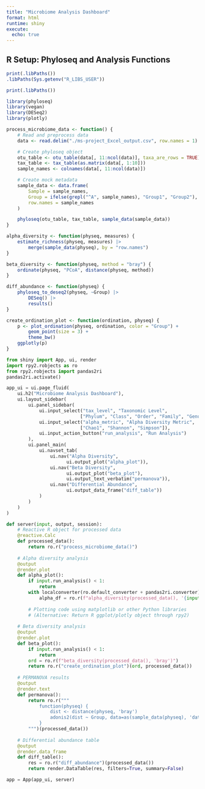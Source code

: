 ```yaml
---
title: "Microbiome Analysis Dashboard"
format: html
runtime: shiny
execute:
  echo: true
---
```


## R Setup: Phyloseq and Analysis Functions

```r
print(.libPaths())
.libPaths(Sys.getenv("R_LIBS_USER"))

print(.libPaths())

library(phyloseq)
library(vegan)
library(DESeq2)
library(plotly)

process_microbiome_data <- function() {
    # Read and preprocess data
    data <- read.delim("./ms-project_Excel_output.csv", row.names = 1)

    # Create phyloseq object
    otu_table <- otu_table(data[, 11:ncol(data)], taxa_are_rows = TRUE)
    tax_table <- tax_table(as.matrix(data[, 1:10]))
    sample_names <- colnames(data[, 11:ncol(data)])

    # Create mock metadata
    sample_data <- data.frame(
        Sample = sample_names,
        Group = ifelse(grepl("^A", sample_names), "Group1", "Group2"),
        row.names = sample_names
    )

    phyloseq(otu_table, tax_table, sample_data(sample_data))
}

alpha_diversity <- function(physeq, measures) {
    estimate_richness(physeq, measures) |>
        merge(sample_data(physeq), by = "row.names")
}

beta_diversity <- function(physeq, method = "bray") {
    ordinate(physeq, "PCoA", distance(physeq, method))
}

diff_abundance <- function(physeq) {
    phyloseq_to_deseq2(physeq, ~Group) |>
        DESeq() |>
        results()
}

create_ordination_plot <- function(ordination, physeq) {
    p <- plot_ordination(physeq, ordination, color = "Group") +
        geom_point(size = 3) +
        theme_bw()
    ggplotly(p)
}
```

```python
from shiny import App, ui, render
import rpy2.robjects as ro
from rpy2.robjects import pandas2ri
pandas2ri.activate()

app_ui = ui.page_fluid(
    ui.h2("Microbiome Analysis Dashboard"),
    ui.layout_sidebar(
        ui.panel_sidebar(
            ui.input_select("tax_level", "Taxonomic Level", 
                           ["Phylum", "Class", "Order", "Family", "Genus"]),
            ui.input_select("alpha_metric", "Alpha Diversity Metric",
                           ["Chao1", "Shannon", "Simpson"]),
            ui.input_action_button("run_analysis", "Run Analysis")
        ),
        ui.panel_main(
            ui.navset_tab(
                ui.nav("Alpha Diversity", 
                      ui.output_plot("alpha_plot")),
                ui.nav("Beta Diversity",
                      ui.output_plot("beta_plot"),
                      ui.output_text_verbatim("permanova")),
                ui.nav("Differential Abundance",
                      ui.output_data_frame("diff_table"))
            )
        )
    )
)

def server(input, output, session):
    # Reactive R object for processed data
    @reactive.Calc
    def processed_data():
        return ro.r("process_microbiome_data()")
    
    # Alpha diversity analysis
    @output
    @render.plot
    def alpha_plot():
        if input.run_analysis() < 1:
            return
        with localconverter(ro.default_converter + pandas2ri.converter):
            alpha_df = ro.r(f"alpha_diversity(processed_data(), '{input.alpha_metric()}')")
        
        # Plotting code using matplotlib or other Python libraries
        # (Alternative: Return R ggplot/plotly object through rpy2)
    
    # Beta diversity analysis
    @output
    @render.plot
    def beta_plot():
        if input.run_analysis() < 1:
            return
        ord = ro.r(f"beta_diversity(processed_data(), 'bray')")
        return ro.r("create_ordination_plot")(ord, processed_data())
    
    # PERMANOVA results
    @output
    @render.text
    def permanova():
        return ro.r("""
            function(physeq) {
                dist <- distance(physeq, 'bray')
                adonis2(dist ~ Group, data=as(sample_data(physeq), 'data.frame'))
            }
        """)(processed_data())
    
    # Differential abundance table
    @output
    @render.data_frame
    def diff_table():
        res = ro.r("diff_abundance")(processed_data())
        return render.DataTable(res, filters=True, summary=False)

app = App(app_ui, server)
```

